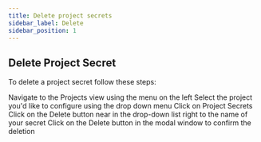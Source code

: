 ```yaml
---
title: Delete project secrets
sidebar_label: Delete
sidebar_position: 1
---
```



## Delete Project Secret

To delete a project secret follow these steps:

<Flow id="secret-delete-project-secret-data">
  <Step>
    Navigate to the <NavStep>Projects</NavStep> view using the menu on the left
  </Step>
  <Step>
    Select the project you'd like to configure using the drop down menu
  </Step>
  <Step>
    Click on <NavStep>Project Secrets</NavStep>
  </Step>
  <Step>
    Click on the <Label>Delete</Label> button near in the drop-down list right
    to the name of your secret
  </Step>
  <Step>
    Click on the <Label>Delete</Label> button in the modal window to confirm the
    deletion
  </Step>
</Flow>
